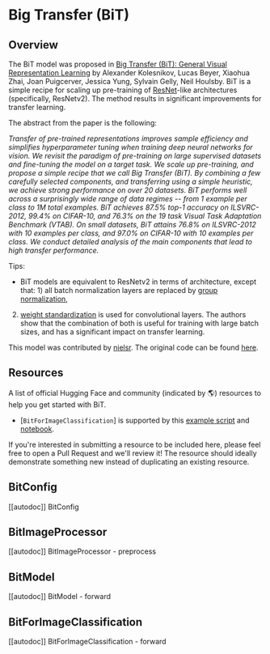 <!--Copyright 2022 The HuggingFace Team. All rights reserved.

Licensed under the Apache License, Version 2.0 (the "License"); you may not use this file except in compliance with
the License. You may obtain a copy of the License at

http://www.apache.org/licenses/LICENSE-2.0

Unless required by applicable law or agreed to in writing, software distributed under the License is distributed on
an "AS IS" BASIS, WITHOUT WARRANTIES OR CONDITIONS OF ANY KIND, either express or implied. See the License for the
specific language governing permissions and limitations under the License.
-->

# Big Transfer (BiT)

## Overview

The BiT model was proposed in [Big Transfer (BiT): General Visual Representation Learning](https://arxiv.org/abs/1912.11370) by Alexander Kolesnikov, Lucas Beyer, Xiaohua Zhai, Joan Puigcerver, Jessica Yung, Sylvain Gelly, Neil Houlsby.
BiT is a simple recipe for scaling up pre-training of [ResNet](resnet)-like architectures (specifically, ResNetv2). The method results in significant improvements for transfer learning.

The abstract from the paper is the following:

*Transfer of pre-trained representations improves sample efficiency and simplifies hyperparameter tuning when training deep neural networks for vision. We revisit the paradigm of pre-training on large supervised datasets and fine-tuning the model on a target task. We scale up pre-training, and propose a simple recipe that we call Big Transfer (BiT). By combining a few carefully selected components, and transferring using a simple heuristic, we achieve strong performance on over 20 datasets. BiT performs well across a surprisingly wide range of data regimes -- from 1 example per class to 1M total examples. BiT achieves 87.5% top-1 accuracy on ILSVRC-2012, 99.4% on CIFAR-10, and 76.3% on the 19 task Visual Task Adaptation Benchmark (VTAB). On small datasets, BiT attains 76.8% on ILSVRC-2012 with 10 examples per class, and 97.0% on CIFAR-10 with 10 examples per class. We conduct detailed analysis of the main components that lead to high transfer performance.*

Tips:

- BiT models are equivalent to ResNetv2 in terms of architecture, except that: 1) all batch normalization layers are replaced by [group normalization](https://arxiv.org/abs/1803.08494),
2) [weight standardization](https://arxiv.org/abs/1903.10520) is used for convolutional layers. The authors show that the combination of both is useful for training with large batch sizes, and has a significant
impact on transfer learning.

This model was contributed by [nielsr](https://huggingface.co/nielsr).
The original code can be found [here](https://github.com/google-research/big_transfer).

## Resources

A list of official Hugging Face and community (indicated by 🌎) resources to help you get started with BiT.

<PipelineTag pipeline="image-classification"/>

- [`BitForImageClassification`] is supported by this [example script](https://github.com/huggingface/transformers/tree/main/examples/pytorch/image-classification) and [notebook](https://colab.research.google.com/github/huggingface/notebooks/blob/main/examples/image_classification.ipynb).

If you're interested in submitting a resource to be included here, please feel free to open a Pull Request and we'll review it! The resource should ideally demonstrate something new instead of duplicating an existing resource.

## BitConfig

[[autodoc]] BitConfig

## BitImageProcessor

[[autodoc]] BitImageProcessor
    - preprocess

## BitModel

[[autodoc]] BitModel
    - forward

## BitForImageClassification

[[autodoc]] BitForImageClassification
    - forward

